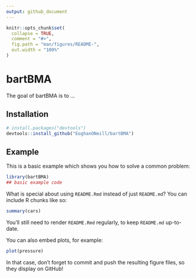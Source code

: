 ```yaml
---
output: github_document
---
```


<!-- README.md is generated from README.Rmd. Please edit that file -->

```r
knitr::opts_chunk$set(
  collapse = TRUE,
  comment = "#>",
  fig.path = "man/figures/README-",
  out.width = "100%"
)
```
# bartBMA

<!-- badges: start -->
<!-- badges: end -->

The goal of bartBMA is to ...

## Installation


``` r
# install.packages("devtools")
devtools::install_github("EoghanONeill/bartBMA")
```
## Example

This is a basic example which shows you how to solve a common problem:

```r
library(bartBMA)
## basic example code

```

What is special about using `README.Rmd` instead of just `README.md`? You can include R chunks like so:

```r
summary(cars)
```

You'll still need to render `README.Rmd` regularly, to keep `README.md` up-to-date.

You can also embed plots, for example:

```r
plot(pressure)
```

In that case, don't forget to commit and push the resulting figure files, so they display on GitHub!
